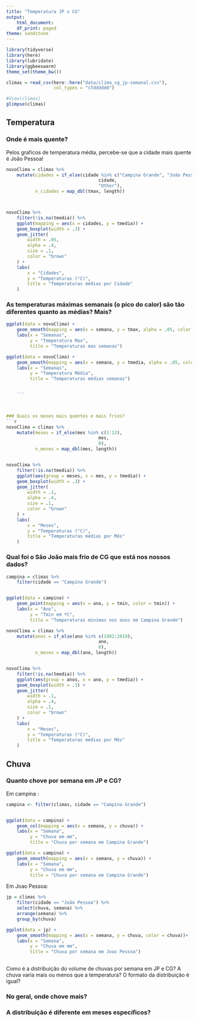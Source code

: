 ```yaml
---
title: "Temperatura JP x CG"
output:
    html_document:
    df_print: paged
theme: sandstone
---
```


```r
library(tidyverse)
library(here)
library(lubridate)
library(ggbeeswarm)
theme_set(theme_bw())
```

```r
climas = read_csv(here::here("data/clima_cg_jp-semanal.csv"), 
                  col_types = "cTdddddd")

#View(climas)
glimpse(climas)
```

## Temperatura

### Onde é mais quente?

Pelos graficos de temperatura média, percebe-se que a cidade mais quente é João Pessoa!

```r

novoClima = climas %>% 
    mutate(cidades = if_else(cidade %in% c("Campina Grande", "João Pessoa"), 
                                   cidade, 
                                   "Other"), 
           n_cidades = map_dbl(tmax, length))



novoClima %>% 
    filter(!is.na(tmedia)) %>% 
    ggplot(mapping = aes(x = cidades, y = tmedia)) + 
    geom_boxplot(width = .3) +
    geom_jitter(
        width = .05,
        alpha = .4,
        size = .1,
        color = "brown"
    ) +
    labs(
        x = "Cidades",
        y = "Temperaturas (°C)",
        title = "Temperaturas médias por Cidade"
    )

```


### As temperaturas máximas semanais (o pico do calor) são tão diferentes quanto as médias? Mais?  

```r

ggplot(data = novoClima) +
    geom_smooth(mapping = aes(x = semana, y = tmax, alpha = .05, color = semana)) +
    labs(x = "Semanas",
         y = "Temperatura Max",
         title = "Temperaturas max semanas")

ggplot(data = novoClima) +
    geom_smooth(mapping = aes(x = semana, y = tmedia, alpha = .05, color = semana)) +
    labs(x = "Semanas",
         y = "Temperatura Média",
         title = "Temperaturas médias semanas")
    

    ```



### Quais os meses mais quentes e mais frios? 
```r

novoClima = climas %>% 
    mutate(meses = if_else(mes %in% c(1:12), 
                                   mes, 
                                   0), 
           n_meses = map_dbl(mes, length))


novoClima %>% 
    filter(!is.na(tmedia)) %>% 
    ggplot(aes(group = meses, x = mes, y = tmedia)) + 
    geom_boxplot(width = .3) +
    geom_jitter(
        width = .1,
        alpha = .4,
        size = .1,
        color = "brown"
    ) +
    labs(
        x = "Meses",
        y = "Temperaturas (°C)",
        title = "Temperaturas médias por Mês"
    )


```



### Qual foi o São João  mais frio de CG que está nos nossos dados?

```r


campina = climas %>%
    filter(cidade == "Campina Grande")


ggplot(data = campina) +
    geom_point(mapping = aes(x = ano, y = tmin, color = tmin)) +
    labs(x = "Ano",
         y = "Tmin em ºC",
         title = "Temperaturas minimas nos anos em Campina Grande")


```


```r

novoClima = climas %>% 
    mutate(anos = if_else(ano %in% c(1992:2019), 
                                   ano, 
                                   0), 
           n_meses = map_dbl(ano, length))


novoClima %>% 
    filter(!is.na(tmedia)) %>% 
    ggplot(aes(group = anos, x = ano, y = tmedia)) + 
    geom_boxplot(width = .3) +
    geom_jitter(
        width = .1,
        alpha = .4,
        size = .1,
        color = "brown"
    ) +
    labs(
        x = "Meses",
        y = "Temperaturas (°C)",
        title = "Temperaturas médias por Mês"
    )


```




## Chuva

### Quanto chove por semana em JP e CG?

Em campina :
```r

campina <- filter(climas, cidade == "Campina Grande")


ggplot(data = campina) +
    geom_col(mapping = aes(x = semana, y = chuva)) +
    labs(x = "Semana",
         y = "Chuva em mm",
         title = "Chuva por semana em Campina Grande")

ggplot(data = campina) +
    geom_smooth(mapping = aes(x = semana, y = chuva)) +
    labs(x = "Semana",
         y = "Chuva em mm",
         title = "Chuva por semana em Campina Grande")


```
Em Joao Pessoa:
```r

jp = climas %>% 
    filter(cidade == "João Pessoa") %>% 
    select(chuva, semana) %>% 
    arrange(semana) %>% 
    group_by(chuva)

ggplot(data = jp) + 
    geom_smooth(mapping = aes(x = semana, y = chuva, color = chuva))+
    labs(x = "Semana",
         y = "Chuva em mm",
         title = "Chuva por semana em Joao Pessoa")
    

```


Como é a distribuição do volume de chuvas por semana em JP e CG? A chuva varia mais ou menos que a temperatura? O formato da distribuição é igual? 

### No geral, onde chove mais?

### A distribuição é diferente em meses específicos? 


```r

```



